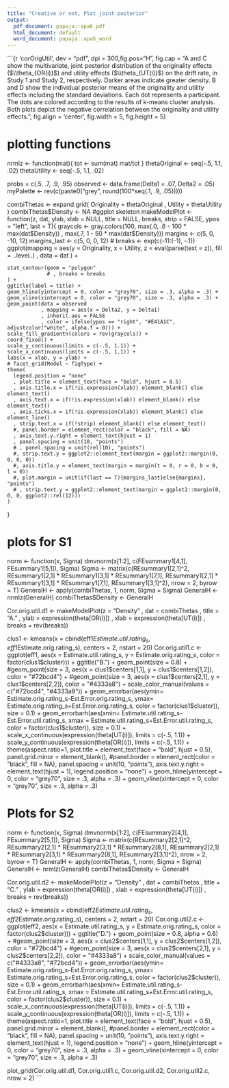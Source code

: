 ```yaml
---
title: "Creative or not, Plot joint posterior"
output:
  pdf_document: papaja::apa6_pdf
  html_document: default
  word_document: papaja::apa6_word
---
```

```{r 'corOrigUtil', dev = "pdf", dpi = 300,fig.pos="H", fig.cap = "A and C show the multivariate, joint posterior distribution of the originality effects ($\\theta_{OR(i)}$) and utility effects ($\\theta_{UT(i)}$) on the drift rate, in Study 1 and Study 2, respectively. Darker areas indicate greater density. B and D show the individual posterior means of the originality and utility effects including the standard deviations. Each dot represents a participant. The dots are colored according to the results of k-means cluster analysis. Both plots depict the negative correlation between the originality and utility effects.", fig.align = 'center', fig.width = 5, fig.height = 5}

# plotting functions
nrmlz <- function(mat){
  tot <- sum(mat)
  mat/tot
}
thetaOriginal <- seq(-.5, 1.1, .02)
thetaUtility <- seq(-.5, 1.1, .02)


probs = c(.5, .7, .9, .95)
observed <- data.frame(Delta1 = .07, Delta2 = .05)
myPalette <- rev(c(paste0("grey", round(100*seq(.1, .9, .05)))))

combiThetas <- expand.grid(
  Originality = thetaOriginal
  , Utility = thetaUtility
)
combiThetas$Density <- NA
#ggplot skeleton
makeModelPlot <- function(z, dat, ylab, xlab = NULL, title = NULL, breaks, strip = FALSE, ypos = "left", last = T){
  graycols <- gray.colors(100, max(.0, .6 - 100 * max(dat$Density))
                          , max(.7, 1 - 50 * max(dat$Density)))
  margins <- c(5, 0, -10, 12)
  margins_last <- c(5, 0, 0, 12)
  # breaks <- exp(c(-11:(-1), -.1))
  ggplot(mapping = aes(y = Originality, x = Utility, z = eval(parse(text = z)), fill = ..level..)
         , data = dat
  ) +
    
    stat_contour(geom = "polygon"
                 # , breaks = breaks
    ) +
    ggtitle(label = title) +
    geom_hline(yintercept = 0, color = "grey70", size = .3, alpha = .3) +
    geom_vline(xintercept = 0, color = "grey70", size = .3, alpha = .3) +
    geom_point(data = observed
               , mapping = aes(x = Delta2, y = Delta1)
               , inherit.aes = FALSE
               , color = ifelse(ypos == "right", "#E41A1C", adjustcolor("white", alpha.f = 0))) +
    scale_fill_gradientn(colors = rev(graycols)) +
    coord_fixed() +
    scale_y_continuous(limits = c(-.5, 1.1)) +
    scale_x_continuous(limits = c(-.5, 1.1)) +
    labs(x = xlab, y = ylab) +
    # facet_grid(Model ~ figType) +
    theme(
      legend.position = "none"
      , plot.title = element_text(face = "bold", hjust = 0.5)
      , axis.title.x = if(!is.expression(xlab)) element_blank() else element_text()
      , axis.text.x = if(!is.expression(xlab)) element_blank() else element_text()
      , axis.ticks.x = if(!is.expression(xlab)) element_blank() else element_line()
      , strip.text.x = if(!strip) element_blank() else element_text()
      #, panel.border = element_rect(color = "black", fill = NA)
      , axis.text.y.right = element_text(hjust = 1)
      , panel.spacing = unit(10, "points")
      # , panel.spacing = unit(rel(10), "points")
      #, strip.text.y = ggplot2::element_text(margin = ggplot2::margin(0, 0, 0, 0))
      #, axis.title.y = element_text(margin = margin(t = 0, r = 0, b = 0, l = 0))
      #, plot.margin = unit(if(last == T){margins_last}else{margins}, "points")
      # , strip.text.y = ggplot2::element_text(margin = ggplot2::margin(0, 0, 0, ggplot2::rel(12)))
    )
}

# plots for S1
norm <- function(x, Sigma) dmvnorm(x[1:2], c(FEsummary1[4,1], FEsummary1[5,1]), Sigma)
Sigma <- matrix(c(REsummary1[2,1]^2, REsummary1[2,1] * REsummary1[3,1] * REsummary1[7,1], REsummary1[2,1] * REsummary1[3,1] * REsummary1[7,1], REsummary1[3,1]^2), nrow = 2, byrow = T)
GeneralH <- apply(combiThetas, 1, norm, Sigma = Sigma)
GeneralH <- nrmlz(GeneralH)
combiThetas$Density <- GeneralH

Cor.orig.util.d1 <- makeModelPlot(z = "Density"
                           , dat = combiThetas
                           , title = "A."
                           , ylab = expression(theta[OR(i)])
                           , xlab = expression(theta[UT(i)])
                           , breaks = rev(breaks))

clus1 <- kmeans(x = cbind(eff1$Estimate.util.rating_s, eff1$Estimate.orig.rating_s), centers = 2, nstart = 20)
Cor.orig.util1.c <- 
  ggplot(eff1, aes(x = Estimate.util.rating_s, y = Estimate.orig.rating_s, color = factor(clus1$cluster))) +
  ggtitle("B.") +
  geom_point(size = 0.8) +
  #geom_point(size = 3, aes(x = clus1$centers[1,1], y = clus1$centers[1,2]), color = "#72bcd4") +
  #geom_point(size = 3, aes(x = clus1$centers[2,1], y = clus1$centers[2,2]), color = "#4333a8") +
  scale_color_manual(values = c("#72bcd4", "#4333a8")) +
  geom_errorbar(aes(ymin= Estimate.orig.rating_s-Est.Error.orig.rating_s, ymax= Estimate.orig.rating_s+Est.Error.orig.rating_s, color = factor(clus1$cluster)), size = 0.1) +
  geom_errorbarh(aes(xmin= Estimate.util.rating_s-Est.Error.util.rating_s, xmax = Estimate.util.rating_s+Est.Error.util.rating_s, color = factor(clus1$cluster)), size = 0.1) +
  scale_x_continuous(expression(theta[UT(i)]), limits = c(-.5, 1.1)) +
  scale_y_continuous(expression(theta[OR(i)]), limits = c(-.5, 1.1)) +
  theme(aspect.ratio=1,
        plot.title = element_text(face = "bold", hjust = 0.5),
        panel.grid.minor = element_blank(),
        #panel.border = element_rect(color = "black", fill = NA),
        panel.spacing = unit(10, "points"),
        axis.text.y.right = element_text(hjust = 1),
        legend.position = "none") +
  geom_hline(yintercept = 0, color = "grey70", size = .3, alpha = .3) +
  geom_vline(xintercept = 0, color = "grey70", size = .3, alpha = .3)


# Plots for S2
norm <- function(x, Sigma) dmvnorm(x[1:2], c(FEsummary2[4,1], FEsummary2[5,1]), Sigma)
Sigma <- matrix(c(REsummary2[2,1]^2, REsummary2[2,1] * REsummary2[3,1] * REsummary2[8,1], REsummary2[2,1] * REsummary2[3,1] * REsummary2[8,1], REsummary2[3,1]^2), nrow = 2, byrow = T)
GeneralH <- apply(combiThetas, 1, norm, Sigma = Sigma)
GeneralH <- nrmlz(GeneralH)
combiThetas$Density <- GeneralH

Cor.orig.util.d2 <- makeModelPlot(z = "Density"
                           , dat = combiThetas
                           , title = "C."
                           , ylab = expression(theta[OR(i)])
                           , xlab = expression(theta[UT(i)])
                           , breaks = rev(breaks))

clus2 <- kmeans(x = cbind(eff2$Estimate.util.rating_s, eff2$Estimate.orig.rating_s), centers = 2, nstart = 20)
Cor.orig.util2.c <- 
  ggplot(eff2, aes(x = Estimate.util.rating_s, y = Estimate.orig.rating_s, color = factor(clus2$cluster))) +
  ggtitle("D.") +
  geom_point(size = 0.8, alpha = 0.6) +
  #geom_point(size = 3, aes(x = clus2$centers[1,1], y = clus2$centers[1,2]), color = "#72bcd4") +
  #geom_point(size = 3, aes(x = clus2$centers[2,1], y = clus2$centers[2,2]), color = "#4333a8") +
  scale_color_manual(values = c("#4333a8", "#72bcd4")) +
  geom_errorbar(aes(ymin= Estimate.orig.rating_s-Est.Error.orig.rating_s, ymax= Estimate.orig.rating_s+Est.Error.orig.rating_s, color = factor(clus2$cluster)), size = 0.1) +
  geom_errorbarh(aes(xmin= Estimate.util.rating_s-Est.Error.util.rating_s, xmax = Estimate.util.rating_s+Est.Error.util.rating_s, color = factor(clus2$cluster)), size = 0.1) +
  scale_x_continuous(expression(theta[UT(i)]), limits = c(-.5, 1.1)) +
  scale_y_continuous(expression(theta[OR(i)]), limits = c(-.5, 1.1)) +
  theme(aspect.ratio=1,
        plot.title = element_text(face = "bold", hjust = 0.5),
        panel.grid.minor = element_blank(),
        #panel.border = element_rect(color = "black", fill = NA),
        panel.spacing = unit(10, "points"),
        axis.text.y.right = element_text(hjust = 1),
        legend.position = "none") +
  geom_hline(yintercept = 0, color = "grey70", size = .3, alpha = .3) +
  geom_vline(xintercept = 0, color = "grey70", size = .3, alpha = .3)

plot_grid(Cor.orig.util.d1, Cor.orig.util1.c, Cor.orig.util.d2, Cor.orig.util2.c, nrow = 2)
```




























